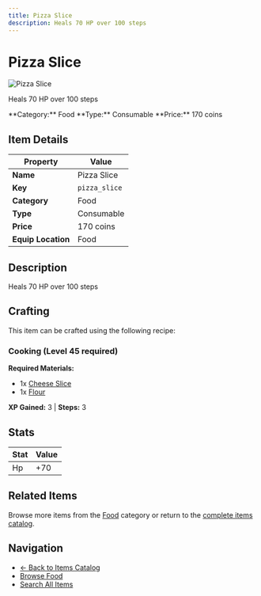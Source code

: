 ```yaml
---
title: Pizza Slice
description: Heals 70 HP over 100 steps
---
```


# Pizza Slice

<div className="flex items-start gap-6 mb-8">
  <div className="flex-shrink-0">
    <img src="/assets/resources/cooking/pizza_slice.png" alt="Pizza Slice" className="w-24 h-24 border rounded-lg" />
  </div>
  <div className="flex-1">
    <div className="space-y-2">
      <p className="text-lg text-muted-foreground">Heals 70 HP over 100 steps</p>
      <div className="flex flex-wrap gap-4 text-sm">
        <span className="px-2 py-1 bg-blue-100 dark:bg-blue-900 rounded-md">
          **Category:** Food
        </span>
        <span className="px-2 py-1 bg-green-100 dark:bg-green-900 rounded-md">
          **Type:** Consumable
        </span>
        <span className="px-2 py-1 bg-yellow-100 dark:bg-yellow-900 rounded-md">
          **Price:** 170 coins
        </span>
      </div>
    </div>
  </div>
</div>

## Item Details

| Property | Value |
|----------|-------|
| **Name** | Pizza Slice |
| **Key** | `pizza_slice` |
| **Category** | Food |
| **Type** | Consumable |
| **Price** | 170 coins |
| **Equip Location** | Food |

## Description

Heals 70 HP over 100 steps


## Crafting

This item can be crafted using the following recipe:

### Cooking (Level 45 required)

**Required Materials:**
- 1x [Cheese Slice](/docs/resources/individual/cheese_slice)
- 1x [Flour](/docs/resources/individual/flour)

**XP Gained:** 3 | **Steps:** 3

## Stats

| Stat | Value |
|------|-------|
| Hp | +70 |


## Related Items

Browse more items from the [Food](/docs/items#food) category or return to the [complete items catalog](/docs/items).

## Navigation

- [← Back to Items Catalog](/docs/items)
- [Browse Food](/docs/items#food)
- [Search All Items](/search)
